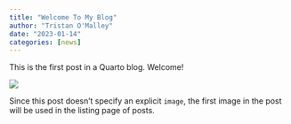 ```yaml
---
title: "Welcome To My Blog"
author: "Tristan O'Malley"
date: "2023-01-14"
categories: [news]
---
```


This is the first post in a Quarto blog. Welcome!

![](thumbnail.jpg)

Since this post doesn't specify an explicit `image`, the first image in the post will be used in the listing page of posts.
